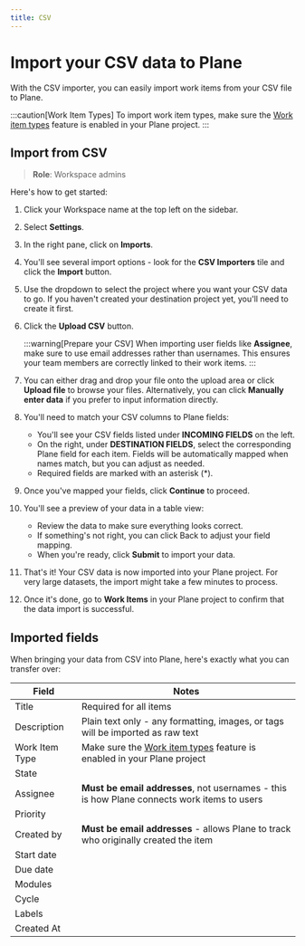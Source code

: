 ```yaml
---
title: CSV
---
```


# Import your CSV data to Plane

With the CSV importer, you can easily import work items from your CSV file to Plane.

:::caution[Work Item Types]
To import work item types, make sure the [Work item types](/core-concepts/issues/issue-types) feature is enabled in your Plane project.
:::

## Import from CSV
> **Role**: Workspace admins

Here's how to get started:

1. Click your Workspace name at the top left on the sidebar.

2. Select **Settings**.

3. In the right pane, click on **Imports**.

4. You'll see several import options - look for the **CSV Importers** tile and click the **Import** button.

5. Use the dropdown to select the project where you want your CSV data to go. If you haven't created your destination project yet, you'll need to create it first.

6. Click the **Upload CSV** button.

    :::warning[Prepare your CSV]
    When importing user fields like **Assignee**, make sure to use email addresses rather than usernames. This ensures your team members are correctly linked to their work items.
    :::

7. You can either drag and drop your file onto the upload area or click **Upload file** to browse your files. Alternatively, you can click **Manually enter data** if you prefer to input information directly.

8. You'll need to match your CSV columns to Plane fields:
    - You'll see your CSV fields listed under **INCOMING FIELDS** on the left.
    - On the right, under **DESTINATION FIELDS**, select the corresponding Plane field for each item. Fields will be automatically mapped when names match, but you can adjust as needed.
    - Required fields are marked with an asterisk (*).

9. Once you've mapped your fields, click **Continue** to proceed.

10. You'll see a preview of your data in a table view:
    - Review the data to make sure everything looks correct.
    - If something's not right, you can click Back to adjust your field mapping.
    - When you're ready, click **Submit** to import your data.

11. That's it! Your CSV data is now imported into your Plane project. For very large datasets, the import might take a few minutes to process.

12. Once it's done, go to **Work Items** in your Plane project to confirm that the data import is successful.

## Imported fields

When bringing your data from CSV into Plane, here's exactly what you can transfer over:

| Field | Notes|
|--------------|---- |
| Title | Required for all items |
| Description | Plain text only - any formatting, images, or tags will be imported as raw text|
| Work Item Type | Make sure the [Work item types](/core-concepts/issues/issue-types) feature is enabled in your Plane project |
| State | |
| Assignee | **Must be email addresses**, not usernames - this is how Plane connects work items to users|
| Priority | |
| Created by | **Must be email addresses** - allows Plane to track who originally created the item |
| Start date | |
| Due date | |
| Modules | |
| Cycle | |
| Labels | |
| Created At | |
